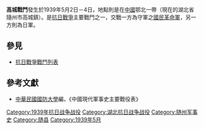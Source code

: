 {{Infobox Military Conflict|
campaign=|
image=|
caption=|
conflict=高城戰鬥|
date=1939年5月2日－4日|
place=[[中國|中國]]鄂北|
result=日軍使用毒氣，國民革命軍傷亡慘重，5日放棄[[高城|高城]]，退守[[漂城|漂城]]西岸|
combatant1=[[中華民國|中華民國]][[國民革命軍|國民革命軍]][[13軍|13軍]]、[[89師|89師]]、[[110師|110師]]|
combatant2=日軍之[[中國派遣軍|中國派遣軍]][[第三師團|第三師團]]| 
commander1=[[張軫|張軫]]|
commander2=|
strength1=|
strength2=|
casualties1=|
casualties2=|
}}
'''高城戰鬥'''發生於1939年5月2日－4日，地點則是在[[中國|中國]]鄂北一帶（現在的湖北省隨州市高城鎮）。是[[抗日戰爭|抗日戰爭]]主要戰鬥之一，交戰一方為守軍之[[國民革命軍|國民革命軍]]，另一方則為日軍。
==參見==
*[[抗日戰爭戰鬥列表|抗日戰爭戰鬥列表]]
==參考文獻==
*[[中華民國|中華民國]][[國防大學_(臺灣)|國防大學]]編，《中國現代軍事史主要戰役表》

[[Category:1939年抗日战争战役|Category:1939年抗日战争战役]]
[[Category:湖北抗日战争战役|Category:湖北抗日战争战役]]
[[Category:随州军事史|Category:随州军事史]]
[[Category:随县|Category:随县]]
[[Category:1939年5月|Category:1939年5月]]